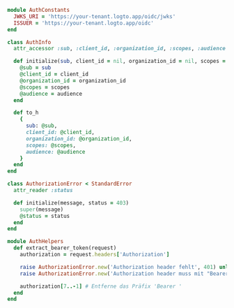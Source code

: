 ```ruby title="auth_constants.rb"
module AuthConstants
  JWKS_URI = 'https://your-tenant.logto.app/oidc/jwks'
  ISSUER = 'https://your-tenant.logto.app/oidc'
end
```

```ruby title="auth_info.rb"
class AuthInfo
  attr_accessor :sub, :client_id, :organization_id, :scopes, :audience

  def initialize(sub, client_id = nil, organization_id = nil, scopes = [], audience = [])
    @sub = sub
    @client_id = client_id
    @organization_id = organization_id
    @scopes = scopes
    @audience = audience
  end

  def to_h
    {
      sub: @sub,
      client_id: @client_id,
      organization_id: @organization_id,
      scopes: @scopes,
      audience: @audience
    }
  end
end
```

```ruby title="authorization_error.rb"
class AuthorizationError < StandardError
  attr_reader :status

  def initialize(message, status = 403)
    super(message)
    @status = status
  end
end
```

```ruby title="auth_helpers.rb"
module AuthHelpers
  def extract_bearer_token(request)
    authorization = request.headers['Authorization']

    raise AuthorizationError.new('Authorization header fehlt', 401) unless authorization
    raise AuthorizationError.new('Authorization header muss mit "Bearer " beginnen', 401) unless authorization.start_with?('Bearer ')

    authorization[7..-1] # Entferne das Präfix 'Bearer '
  end
end
```
